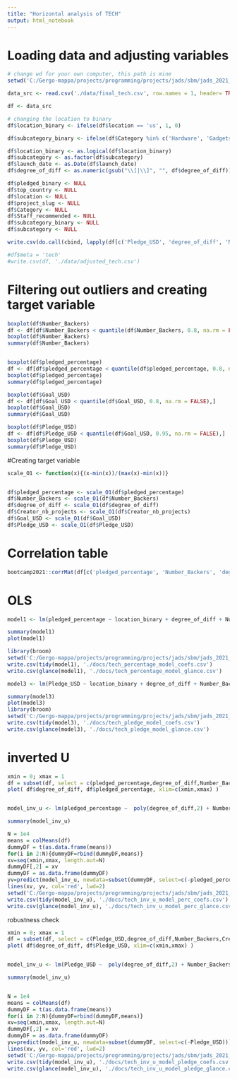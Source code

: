 ```yaml
---
title: "Horizontal analysis of TECH"
output: html_notebook
---
```

# Loading data and adjusting variables


```r
# change wd for your own computer, this path is mine
setwd('C:/Gergo-mappa/projects/programming/projects/jads/sbm/jads_2021_g9_sbm')

data_src <- read.csv('./data/final_tech.csv', row.names = 1, header= TRUE)

df <- data_src

# changing the location to binary
df$location_binary <- ifelse(df$location == 'us', 1, 0)

df$subcategory_binary <- ifelse(df$Category %in% c('Hardware', 'Gadgets', 'Wearables'), 1, 0)

df$location_binary <- as.logical(df$location_binary)
df$subcategory <- as.factor(df$subcategory)
df$launch_date <- as.Date(df$launch_date)
df$degree_of_diff <- as.numeric(gsub("\\[|\\]", "", df$degree_of_diff))

df$pledged_binary <- NULL
df$top_country <- NULL
df$location <- NULL
df$project_slug <- NULL
df$Category <- NULL
df$Staff_recommended <- NULL
df$subcategory_binary <- NULL
df$subcategory <- NULL

write.csv(do.call(cbind, lapply(df[c('Pledge_USD', 'degree_of_diff', 'Number_Backers', 'Creator_nb_projects', 'Goal_USD', 'pledged_percentage')], summary)), './docs/tech_descriptive.csv')

#df$meta = 'tech'
#write.csv(df, './data/adjusted_tech.csv')

```

# Filtering out outliers and creating target variable
```r
boxplot(df$Number_Backers)
df <- df[df$Number_Backers < quantile(df$Number_Backers, 0.8, na.rm = FALSE),]
boxplot(df$Number_Backers)
summary(df$Number_Backers)


boxplot(df$pledged_percentage)
df <- df[df$pledged_percentage < quantile(df$pledged_percentage, 0.8, na.rm = FALSE),]
boxplot(df$pledged_percentage)
summary(df$pledged_percentage)

boxplot(df$Goal_USD)
df <- df[df$Goal_USD < quantile(df$Goal_USD, 0.8, na.rm = FALSE),]
boxplot(df$Goal_USD)
summary(df$Goal_USD)

boxplot(df$Pledge_USD)
df <- df[df$Pledge_USD < quantile(df$Goal_USD, 0.95, na.rm = FALSE),]
boxplot(df$Pledge_USD)
summary(df$Pledge_USD)

```


#Creating target variable
```r
scale_O1 <- function(x){(x-min(x))/(max(x)-min(x))}


df$pledged_percentage <- scale_O1(df$pledged_percentage)
df$Number_Backers <- scale_O1(df$Number_Backers)
df$degree_of_diff <- scale_O1(df$degree_of_diff)
df$Creator_nb_projects <- scale_O1(df$Creator_nb_projects)
df$Goal_USD <- scale_O1(df$Goal_USD)
df$Pledge_USD <- scale_O1(df$Pledge_USD)

```

# Correlation table
```r
bootcamp2021::corrMat(df[c('pledged_percentage', 'Number_Backers', 'degree_of_diff', 'Creator_nb_projects', 'Goal_USD', 'Pledge_USD')])
```



# OLS
```r
model1 <- lm(pledged_percentage ~ location_binary + degree_of_diff + Number_Backers + Creator_nb_projects, data = df)

summary(model1)
plot(model1)

library(broom)
setwd('C:/Gergo-mappa/projects/programming/projects/jads/sbm/jads_2021_g9_sbm')
write.csv(tidy(model1), './docs/tech_percentage_model_coefs.csv')
write.csv(glance(model1), './docs/tech_percentage_model_glance.csv')

```
```r

model3 <- lm(Pledge_USD ~ location_binary + degree_of_diff + Number_Backers + Creator_nb_projects + Goal_USD, data = df)

summary(model3)
plot(model3)
library(broom)
setwd('C:/Gergo-mappa/projects/programming/projects/jads/sbm/jads_2021_g9_sbm')
write.csv(tidy(model3), './docs/tech_pledge_model_coefs.csv')
write.csv(glance(model3), './docs/tech_pledge_model_glance.csv')
```

# inverted U
```r
xmin = 0; xmax = 1
df = subset(df, select = c(pledged_percentage,degree_of_diff,Number_Backers,Creator_nb_projects ))
plot( df$degree_of_diff, df$pledged_percentage, xlim=c(xmin,xmax) )


model_inv_u <- lm(pledged_percentage ~  poly(degree_of_diff,2) + Number_Backers + Creator_nb_projects, data = df)

summary(model_inv_u)

N = 1e4
means = colMeans(df)
dummyDF = t(as.data.frame(means))
for(i in 2:N){dummyDF=rbind(dummyDF,means)} 
xv=seq(xmin,xmax, length.out=N)
dummyDF[,2] = xv
dummyDF = as.data.frame(dummyDF)
yv=predict(model_inv_u, newdata=subset(dummyDF, select=c(-pledged_percentage)))
lines(xv, yv, col='red', lwd=2)
setwd('C:/Gergo-mappa/projects/programming/projects/jads/sbm/jads_2021_g9_sbm')
write.csv(tidy(model_inv_u), './docs/tech_inv_u_model_perc_coefs.csv')
write.csv(glance(model_inv_u), './docs/tech_inv_u_model_perc_glance.csv')

```
robustness check
```r
xmin = 0; xmax = 1
df = subset(df, select = c(Pledge_USD,degree_of_diff,Number_Backers,Creator_nb_projects, Goal_USD ))
plot( df$degree_of_diff, df$Pledge_USD, xlim=c(xmin,xmax) )


model_inv_u <- lm(Pledge_USD ~  poly(degree_of_diff,2) + Number_Backers + Creator_nb_projects + Goal_USD, data = df)

summary(model_inv_u)


N = 1e4
means = colMeans(df)
dummyDF = t(as.data.frame(means))
for(i in 2:N){dummyDF=rbind(dummyDF,means)} 
xv=seq(xmin,xmax, length.out=N)
dummyDF[,2] = xv
dummyDF = as.data.frame(dummyDF)
yv=predict(model_inv_u, newdata=subset(dummyDF, select=c(-Pledge_USD)))
lines(xv, yv, col='red', lwd=2)
setwd('C:/Gergo-mappa/projects/programming/projects/jads/sbm/jads_2021_g9_sbm')
write.csv(tidy(model_inv_u), './docs/tech_inv_u_model_pledge_coefs.csv')
write.csv(glance(model_inv_u), './docs/tech_inv_u_model_pledge_glance.csv')
```
